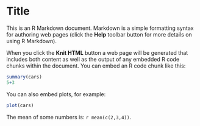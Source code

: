 Title
========================================================

This is an R Markdown document. Markdown is a simple formatting syntax for authoring web pages (click the **Help** toolbar button for more details on using R Markdown).

When you click the **Knit HTML** button a web page will be generated that includes both content as well as the output of any embedded R code chunks within the document. You can embed an R code chunk like this:

```r
summary(cars)
5+3
```

You can also embed plots, for example:

```r
plot(cars)
```

The mean of some numbers is:  `r mean(c(2,3,4))`.